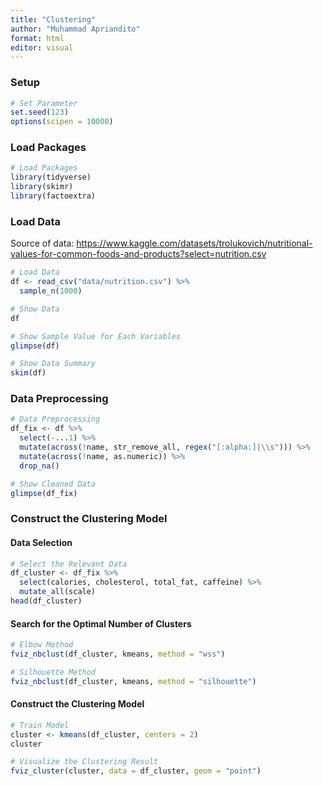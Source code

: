 ```yaml
---
title: "Clustering"
author: "Muhammad Apriandito"
format: html
editor: visual
---
```


### Setup

```r
# Set Parameter
set.seed(123)
options(scipen = 10000)
```

### Load Packages

```r
# Load Packages
library(tidyverse)
library(skimr)
library(factoextra)
```

### Load Data

Source of data: <https://www.kaggle.com/datasets/trolukovich/nutritional-values-for-common-foods-and-products?select=nutrition.csv>

```r
# Load Data
df <- read_csv("data/nutrition.csv") %>%
  sample_n(1000)
```

```r
# Show Data
df
```

```r
# Show Sample Value for Each Variables
glimpse(df)
```

```r
# Show Data Summary
skim(df)
```

### Data Preprocessing

```r
# Data Preprocessing
df_fix <- df %>%
  select(-...1) %>%
  mutate(across(!name, str_remove_all, regex("[:alpha:]|\\s"))) %>%
  mutate(across(!name, as.numeric)) %>%
  drop_na()
```

```r
# Show Cleaned Data
glimpse(df_fix)
```

### Construct the Clustering Model

#### Data Selection

```r
# Select the Relevant Data
df_cluster <- df_fix %>%
  select(calories, cholesterol, total_fat, caffeine) %>%
  mutate_all(scale) 
head(df_cluster)
```

#### Search for the Optimal Number of Clusters

```r
# Elbow Method
fviz_nbclust(df_cluster, kmeans, method = "wss")
```

```r
# Silhouette Method
fviz_nbclust(df_cluster, kmeans, method = "silhouette")
```

#### Construct the Clustering Model

```r
# Train Model
cluster <- kmeans(df_cluster, centers = 2)
cluster
```

```r
# Visualize the Clustering Result
fviz_cluster(cluster, data = df_cluster, geom = "point")
```

